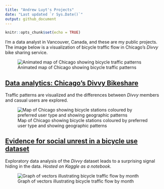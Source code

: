 ```yaml
---
title: "Andrew Luyt's Projects"
date: "Last updated `r Sys.Date()`"
output: github_document
---
```


```r
knitr::opts_chunk$set(echo = TRUE)
```

I'm a data analyst in Vancouver, Canada, and these are my public projects. The
image below is a visualization of bicycle traffic flow in Chicago's *Divvy*
bike sharing service.

![Animated map of Chicago showing bicycle traffic patterns](https://andrewluyt.github.io/divvy-bikeshare/analysis-report_files/figure-gfm/all%20traffic%20flow%20mapped%20fine%20detail%20zoomed-1.gif)

## [Data analytics: Chicago's Divvy Bikeshare](https://andrewluyt.github.io/divvy-bikeshare/)
Traffic patterns are visualized and the differences between *Divvy* members and casual users are explored.

![Map of Chicago showing bicycle stations coloured by preferred user type and showing geographic patterns](https://andrewluyt.github.io/divvy-bikeshare/analysis-report_files/figure-gfm/member%20vs%20casual%20usage%20map%20over%2070-1.png)

## [Evidence for social unrest in a bicycle use dataset](https://www.kaggle.com/andyinverted/evidence-for-social-unrest-in-bicycle-usage-data)
Exploratory data analysis of the *Divvy* dataset leads to a surprising signal hiding in the data. *Hosted on Kaggle as a notebook.*

![Graph of vectors illustrating bicycle traffic flow by month](./img/unrest.png)

